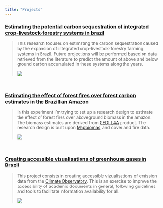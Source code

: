 ```yaml
---
title: "Projects"
---
```


### [Estimating the potential carbon sequestration of integrated crop-livestock-forestry systems in brazil](https://github.com/hugotseixas/iclfs-brazil)
>
> This research focuses on estimating the carbon sequestration caused by the expansion of integrated crop-livestock-forestry farming systems in Brazil. Future projections will be performed based on data retrieved from the literature to predict the amount of above and below ground carbon accumulated in these systems along the years.
>
> ![](/images/ilpf.jpg)

<br>

### [Estimating the effect of forest fires over forest carbon estimates in the Brazillian Amazon](https://github.com/hugotseixas/effbe_gedi)
>
> In this experiment I'm trying to set up a research design to estimate the effect of forest fires over aboveground biomass in the amazon. The biomass estimates are derived from [GEDI L4A](https://daac.ornl.gov/cgi-bin/dsviewer.pl?ds_id=2056) product. The research design is built upon [Mapbiomas](https://mapbiomas.org/en?cama_set_language=en) land cover and fire data.
>
> ![](/images/amazon_fire.jpg)

<br>

### [Creating accessible vizualisations of greenhouse gases in Brazil](https://github.com/hugotseixas/seeg_dataviz)
>
> This project consists in creating accessible vizualisations of emission data from the [Climate Observatory](https://www.oc.eco.br/en/). This is an exercise to improve the accessibility of academic documents in general, following guidelines and tools to facilitate information availability for all.
>
> ![](/images/ghg.jpg)